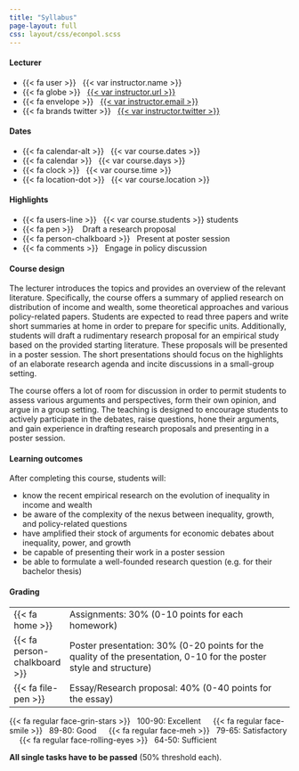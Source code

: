 ```yaml
---
title: "Syllabus"
page-layout: full
css: layout/css/econpol.scss
---
```


::: {.grid .course-info .course-info-syllabus}

::: {.g-col-12 .g-col-sm-6 .g-col-md-4}
#### Lecturer

- {{< fa user >}} &nbsp; {{< var instructor.name >}}
- {{< fa globe >}} &nbsp; [{{< var instructor.url >}}]({{< var instructor.url >}})
- {{< fa envelope >}} &nbsp; <a href="mailto:{{< var instructor.email >}}">{{< var instructor.email >}}</a>
- {{< fa brands twitter >}} &nbsp; [{{< var instructor.twitter >}}](https://www.twitter.com/{{< var instructor.twitter >}})
:::

::: {.g-col-12 .g-col-sm-6 .g-col-md-4}
#### Dates

- {{< fa calendar-alt >}} &nbsp; {{< var course.dates >}}
- {{< fa calendar >}} &nbsp; {{< var course.days >}}
- {{< fa clock >}} &nbsp; {{< var course.time >}}
- {{< fa location-dot >}} &nbsp; {{< var course.location >}}
:::

::: {.g-col-12 .g-col-sm-6 .g-col-md-4}
#### Highlights

- {{< fa users-line >}} &nbsp; {{< var course.students >}} students
- {{< fa pen >}} &nbsp;&nbsp; Draft a research proposal
- {{< fa person-chalkboard >}} &nbsp; Present at poster session
- {{< fa comments >}} &nbsp; Engage in policy discussion
:::

:::


#### Course design

The lecturer introduces the topics and provides an overview of the relevant literature. Specifically, the course offers a summary of applied research on distribution of income and wealth, some theoretical approaches and various policy-related papers. Students are expected to read three papers and write short summaries at home in order to prepare for specific units. Additionally, students will draft a rudimentary research proposal for an empirical study based on the provided starting literature. These proposals will be presented in a poster session. The short presentations should focus on the highlights of an elaborate research agenda and incite discussions in a small-group setting.

The course offers a lot of room for discussion in order to permit students to assess various arguments and perspectives, form their own opinion, and argue in a group setting. The teaching is designed to encourage students to actively participate in the debates, raise questions, hone their arguments, and gain experience in drafting research proposals and presenting in a poster session.

#### Learning outcomes

After completing this course, students will:

- know the recent empirical research on the evolution of inequality in income and wealth
- be aware of the complexity of the nexus between inequality, growth, and policy-related questions
- have amplified their stock of arguments for economic debates about inequality, power, and growth
- be capable of presenting their work in a poster session
- be able to formulate a well-founded research question (e.g. for their bachelor thesis)


#### Grading

::: { .grading }
 | 
-|---------------------------------------------
 {{< fa home >}} | Assignments: 30\% (0-10 points for each homework) 
 {{< fa person-chalkboard >}}  | Poster presentation: 30\% (0-20 points for the quality of the presentation, 0-10 for the poster style and structure) 
 {{< fa file-pen >}}  | Essay/Research proposal: 40\% (0-40 points for the essay) 
:::

{{< fa regular face-grin-stars >}} &nbsp; 100-90: Excellent &emsp;
{{< fa regular face-smile >}} &nbsp; 89-80: Good &emsp;
{{< fa regular face-meh >}} &nbsp; 79-65: Satisfactory &emsp;
{{< fa regular face-rolling-eyes >}} &nbsp; 64-50: Sufficient


**All single tasks have to be passed** (50\% threshold each).